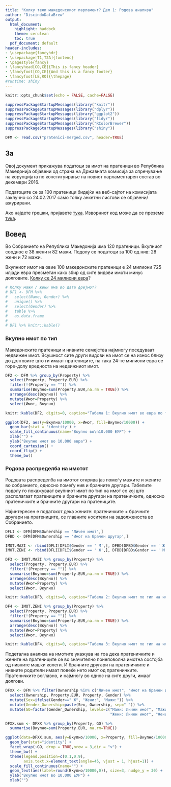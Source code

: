 ```yaml
---
title: "Колку тежи македонскиот парламент? Дел 1: Родова анализа"
author: "DiscindoDataBrew"
output:
  html_document:
    highlight: haddock
    theme: cerulean
    toc: true
  pdf_document: default
header-includes:
- \usepackage{fancyhdr}
- \usepackage[T1,T2A]{fontenc}
- \pagestyle{fancy}
- \fancyhead[CO,CE]{This is fancy header}
- \fancyfoot[CO,CE]{And this is a fancy footer}
- \fancyfoot[LE,RO]{\thepage}
#runtime: shiny
---
```



```r
knitr::opts_chunk$set(echo = FALSE, cache=FALSE)
```

```r
suppressPackageStartupMessages(library("knitr"))
suppressPackageStartupMessages(library("dplyr"))
suppressPackageStartupMessages(library("ggplot2"))
suppressPackageStartupMessages(library("tidyr"))
suppressPackageStartupMessages(library("RColorBrewer"))
suppressPackageStartupMessages(library("shiny"))
```

```r
DFM <- read.csv("pratenici-merged.csv", header=TRUE)
```

## За

Овој документ прикажува податоци за имот на пратеници во Република Македонија објавени од страна на Државната комисија за спречување на корупцијата по конституирање на новиот парламентарен состав во декември 2016.

Податоците се за 100 пратеници бидејќи на веб-сајтот на комисијата заклучно со 24.02.2017 само толку анкетни листови се објавени/ажурирани.

Ако најдете грешки, пријавете [тука](https://github.com/novica/databrew/issues). Изворниот код може да се преземе [тука](https://github.com/novica/databrew/).

## Вовед

Во Собранието на Република Македонија има 120 пратеници. Вкупниот сооднос е 38 жени и 82 мажи. Подолу се податоци за 100 од нив: 28 жени и 72 мажи.

Вкупниот имот на овие 100 македонските пратеници е 24 милиони 725 илјади евра пресметан како збир од сите видови имоти минус долговите. [Колку се 24 милиони евра](https://www.google.com/#q=24+%D0%BC%D0%B8%D0%BB%D0%B8%D0%BE%D0%BD%D0%B8+%D0%B5%D0%B2%D1%80%D0%B0)? 

```r
# Колку мажи / жени има во дата фрејмот?
# DF1 <- DFM %>% 
#   select(Name, Gender) %>%
#   unique() %>%
#   select(Gender) %>% 
#   table %>%
#   as.data.frame
# 
# DF1 %>% knitr::kable()
```  

### Вкупно имот по тип

Македонските пратеници и нивните семејства најмногу поседуваат недвижен имот. Всушност сите други видови на имот се на износ близу до долговите што ги имаат пратениците, па така 24-те милиони евра се горе-долу вредноста на недвижниот имот.

```r
DF2 <- DFM %>% group_by(Property) %>% 
  select(Property, Property.EUR) %>%
  filter(!(Property == "")) %>%
  summarise(Вкупно=sum(Property.EUR,na.rm = TRUE)) %>%
  arrange(desc(Вкупно)) %>%
  mutate(Имот=Property) %>%
  select(Имот, Вкупно)

knitr::kable(DF2, digits=0, caption="Табела 1: Вкупно имот во евра по тип на имот", format.args = list(decimal.mark = ",", big.mark = "."))
```

```r
ggplot(DF2, aes(y=Вкупно/10000, x=Имот, fill=Вкупно/10000)) +
  geom_bar(stat = 'identity') +
  scale_fill_continuous(name="Вкупно во\n10.000 ЕУР") +
  xlab("") +
  ylab("Вкупно имот во 10.000 евра") +
  coord_cartesian() +
  coord_flip() +
  theme_bw()
```

### Родова распределба на имотот

Родовата распределба на имотот открива јаз помеѓу мажите и жените во собранието, односно помеѓу нив и брачните другари. Табелите подолу го покажуваат вкупниот имот по тип на имот со кој што располагаат пратениците и брачните другари на пратеничките, односно пратеничките и брачните другари на пратениците.

Најинтересен е податокот дека жените: пратеничките + брачните другари на пратениците, се главните носители на задолженоста во Собранието. 

```r
DFLI <- DFM[DFM$Ownership == 'Личен имот',]
DFBD <- DFM[DFM$Ownership == 'Имот на брачен другар',]

IMOT.MAZI <- rbind(DFLI[DFLI$Gender == ' М',], DFBD[DFBD$Gender == ' Ж',]) #sucks. there is extra space.
IMOT.ZENI <- rbind(DFLI[DFLI$Gender == ' Ж',], DFBD[DFBD$Gender == ' М',])

DF3 <- IMOT.MAZI %>% group_by(Property) %>% 
  select(Property, Property.EUR) %>%
  filter(!(Property == "")) %>%
  summarise(Вкупно=sum(Property.EUR,na.rm = TRUE)) %>%
  arrange(desc(Вкупно)) %>%
  mutate(Имот=Property) %>%
  select(Имот, Вкупно)

knitr::kable(DF3, digits=0, caption="Табела 2: Вкупно имот по тип на имот во сопственост на мажи", format.args = list(decimal.mark = ",", big.mark = "."))

DF4 <- IMOT.ZENI %>% group_by(Property) %>% 
  select(Property, Property.EUR) %>%
  filter(!(Property == "")) %>%
  summarise(Вкупно=sum(Property.EUR,na.rm = TRUE)) %>%
  arrange(desc(Вкупно)) %>%
  mutate(Имот=Property) %>%
  select(Имот, Вкупно)

knitr::kable(DF4, digits=0, caption="Табела 3: Вкупно имот по тип на имот во сопственост на жени", format.args = list(decimal.mark = ",", big.mark = "."))
```

Подетална анализа на имотите укажува на тоа дека пратеничките и жените на пратениците се во значително понеповолна имотна состојба од нивните машки колеги. И брачните другари на пратеничките и нивните родители имаат повеќе нето имот од пратеничките. Пратеничките воглавно, и најмногу во однос на сите други, имаат долгови.

```r
DFXX <- DFM %>% filter(Ownership %in% c("Личен имот", "Имот на брачен другар", "Имот на родители")) %>%
  select(Ownership, Property.EUR, Property, Gender) %>%
  mutate(Sex=ifelse(Gender==" Ж", "Жени:", "Мажи:")) %>%
  mutate(Gender_Ownership=paste(Sex, Ownership, sep=" ")) %>%
  mutate(GO=factor(Gender_Ownership, levels=c("Мажи: Личен имот", "Мажи: Имот на брачен другар", "Мажи: Имот на родители",
                                              "Жени: Личен имот", "Жени: Имот на брачен другар", "Жени: Имот на родители")))

DFXX.sum <- DFXX %>% group_by(Property, GO) %>%
  summarise(Вкупно=sum(Property.EUR, na.rm=TRUE))

ggplot(data=DFXX.sum, aes(y=Вкупно/10000, x=Property, fill=Вкупно/10000)) +
  geom_bar(stat="identity") +
  facet_wrap(~GO, drop = TRUE,nrow = 3,dir = "v") +
  theme_bw() +
  theme(legend.position=c(0.1,0.9),
        axis.text.x=element_text(angle=45, vjust = 1, hjust=1)) +
  scale_fill_continuous(name="") +
  geom_text(aes(label=round(Вкупно/10000,0)), size=3, nudge_y = 30) +
  ylab("Вкупно имот во 10.000 ЕУР") +
  xlab("")
```